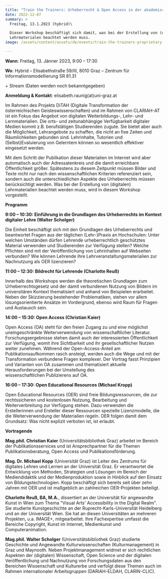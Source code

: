 ```yaml
---
title: "Train the Trainers: Urheberrecht & Open Access in der akademischen Lehre"
date: 2022-12-07
summary: >
  Freitag, 13.1.2023 (hybrid)\

  Dieser Workshop beschäftigt sich damit, was bei der Erstellung von (digitalen)
  Lehrmaterialen beachtet werden muss.
image: /assets/content/assets/de/events/train-the-trainers-proprietary-rights-open-access-in-academic-teaching/image.png

---
```


**Wann**: Freitag, 13. Jänner 2023, 9:00 – 17:30

**Wo**: Hybrid – Elisabethstraße 59/III, 8010 Graz – Zentrum für Informationsmodellierung SR 81.31

\+ Stream (Daten werden noch bekanntgegeben)

**Anmeldung & Kontakt**: elisabeth.raunig(at)uni-graz.at

Im Rahmen des Projekts DiTAH (Digitale Transformation der österreichischen Geisteswissenschaften) und im Rahmen von CLARIAH-AT ist ein Fokus das Angebot von digitalen Weiterbildungs-, Lehr- und Lernmaterialien. Die orts- und zeitunabhängige Verfügbarkeit digitaler Medien kommt z.B. berufstätigen Studierenden zugute. Sie bietet aber auch die Möglichkeit, Lehrangebote zu schaffen, die nicht an fixe Zeiten und Räumlichkeiten gebunden sind. Lehrinhalte, Tutorien und (Selbst)Evaluierung von Gelerntem können so wesentlich effektiver eingesetzt werden.

Mit dem Schritt der Publikation dieser Materialien im Internet wird aber automatisch auch der Adressatenkreis und die damit erreichbare Öffentlichkeit größer. Spätestens zu diesem Zeitpunkt müssen Bilder und Texte nicht nur nach den wissenschaftlichen Kriterien referenziert sein, sondern auch die unterschiedlichen Aspekte des Urheberrechts müssen berücksichtigt werden. Was bei der Erstellung von (digitalen) Lehrmaterialien beachtet werden muss, wird in diesem Workshop vorgestellt.

**Programm**

**9:00 – 10:30: Einführung in die Grundlagen des Urheberrechts im Kontext digitaler Lehre (Walter Scholger)**

Die Einheit beschäftigt sich mit den Grundlagen des Urheberrechts und beantwortet Fragen aus der täglichen (Lehr-)Praxis an Hochschulen: Unter welchen Umständen dürfen Lehrende urheberrechtlich geschütztes Material verwenden und Studierenden zur Verfügung stellen? Welche Pflichten sind mit der Veröffentlichung von Lehrinhalten auf Webseiten verbunden? Wie können Lehrende ihre Lehrveranstaltungsmaterialien zur Nachnutzung als OER lizenzieren?

**11:00 – 12:30: Bildrecht für Lehrende (Charlotte Reuß)**

Innerhalb des Workshops werden die theoretischen Grundlagen zum Urheberrechtsgesetz und der damit verbundenen Nutzung von Bildern im universitären Kontext thematisiert und anhand von Beispielen erarbeitet. Neben der Skizzierung bestehender Problematiken, stehen vor allem lösungsorientierte Ansätze im Vordergrund, ebenso wird Raum für Fragen und Austausch sein.

**14:00 – 15:30: Open Access (Christian Kaier)**

Open Access (OA) steht für den freien Zugang zu und eine möglichst uneingeschränkte Weiterverwendung von wissenschaftlicher Literatur. Forschungsergebnisse stehen damit auch der interessierten Öffentlichkeit zur Verfügung, womit ihre Sichtbarkeit und ihr gesellschaftlicher Nutzen weiter zunehmen. Während der Open-Access-Anteil am Publikationsaufkommen rasch ansteigt, werden auch die Wege und mit der Transformation verbundene Fragen komplexer. Der Vortrag fasst Prinzipien und Varianten von OA zusammen und thematisiert aktuelle Herausforderungen bei der Umstellung des\
wissenschaftlichen Publizierens auf OA.

**16:00 – 17:30: Open Educational Resources (Michael Kropp)**

Open Educational Resources (OER) sind freie Bildungsressourcen, die zur rechtssicheren und kostenlosen Nutzung, Bearbeitung und Weiterverbreitung zur Verfügung stehen. Dazu verwenden die Erstellerinnen und Ersteller dieser Ressourcen spezielle Lizenzmodelle, die die Weiterverwendung der Materialien regeln. OER folgen damit dem Grundsatz: Was nicht explizit verboten ist, ist erlaubt.

**Vortragende**

**Mag.phil. Christian Kaier** (Universitätsbibliothek Graz) arbeitet im Bereich der Publikationsservices und ist Ansprechpartner für die Themen Publikationsberatung, Open Access und Publikationsförderung.

**Mag. Dr. Michael Kopp** (Universität Graz) ist Leiter des Zentrums für digitales Lehren und Lernen an der Universität Graz. Er verantwortet die Entwicklung von Methoden, Strategien und Lösungen im Bereich der Mediendidaktik und der Medienproduktion sowie in Hinblick auf den Einsatz von Bildungstechnologien. Kopp beschäftigt sich bereits seit über zehn Jahren mit OER und ist maßgeblich an zahlreichen OER-Projekten beteiligt.

**Charlotte Reuß, BA, M.A.**, dissertiert an der Universität für angewandte Kunst in Wien zum Thema "Visual Arts' Accessibility in the Digital Realm". Sie studierte Kunstgeschichte an der Ruprecht-Karls-Universität Heidelberg und an der Universität Wien. Sie hat an diesen Universitäten an mehreren Projekten, u.a. IMAGE+, mitgearbeitet. Ihre Fachexpertise umfasst die Bereiche Copyright, Kunst im Internet, Medienkunst und Computeranimation.

**Mag.phil. Walter Scholger** (Universitätsbibliothek Graz) studierte Geschichte und Angewandte Kulturwissenschaften (Kulturmanagement) in Graz und Maynooth. Neben Projektmanagement widmet er sich rechtlichen Aspekten der (digitalen) Wissenschaft, Open Science und der digitalen Veröffentlichung und Nachnutzung von Forschungsdaten aus den Bereichen Wissenschaft und Kulturerbe und verfolgt diese Themen auch im Rahmen internationaler Arbeitsgruppen (DARIAH-ELDAH, CLARIN-CLIC).
